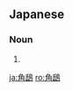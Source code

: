 ==Japanese==
{{ja-kanjitab|yomi=irr|sort=みみずく}}

===Noun===
{{ja-noun|みみずく|ミミズク}}

# {{alternative spelling of|木菟|lang=ja}}

[[ja:角鴟]]
[[ro:角鴟]]